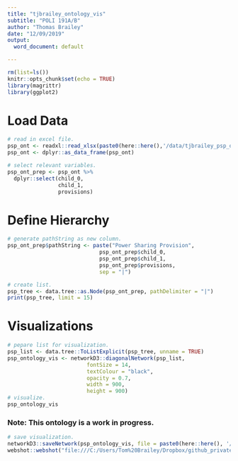 ```yaml
---
title: "tjbrailey_ontology_vis"
subtitle: "POLI 191A/B"
author: "Thomas Brailey"
date: "12/09/2019"
output:
  word_document: default

---
```


```r
rm(list=ls())
knitr::opts_chunk$set(echo = TRUE)
library(magrittr)
library(ggplot2)
```

# Load Data
```r
# read in excel file. 
psp_ont <- readxl::read_xlsx(paste0(here::here(),'/data/tjbrailey_psp_ontology.xlsx'))
psp_ont <- dplyr::as_data_frame(psp_ont)

# select relevant variables.
psp_ont_prep <- psp_ont %>%
  dplyr::select(child_0,
                child_1,
                provisions)
```

# Define Hierarchy
```r
# generate pathString as new column.
psp_ont_prep$pathString <- paste("Power Sharing Provision",
                             psp_ont_prep$child_0,
                             psp_ont_prep$child_1,
                             psp_ont_prep$provisions,
                             sep = "|")

# create list. 
psp_tree <- data.tree::as.Node(psp_ont_prep, pathDelimiter = "|")
print(psp_tree, limit = 15)

```
# Visualizations
```r
# pepare list for visualization. 
psp_list <- data.tree::ToListExplicit(psp_tree, unname = TRUE)
psp_ontology_vis <- networkD3::diagonalNetwork(psp_list, 
                         fontSize = 14,
                         textColour = "black",
                         opacity = 0.7,
                         width = 900,
                         height = 900)
# visualize.
psp_ontology_vis
```
### Note: This ontology is a work in progress.
```r
# save visualization.
networkD3::saveNetwork(psp_ontology_vis, file = paste0(here::here(), '/vis/psp_ontology_vis.html'))
webshot::webshot("file:///C:/Users/Tom%20Brailey/Dropbox/github_private/SeniorThesis/vis/psp_ontology_vis.html", paste0(here::here(), "/vis/psp_ontology_vis.png"))
```
